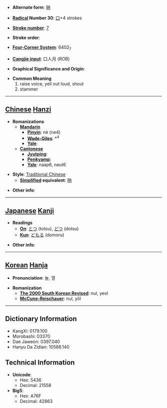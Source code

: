 * '''Alternate form''': [[呐]]

* '''[[Wiktionary:Chinese radical index| Radical]] Number 30''': [[Wiktionary:Chinese radical index 口|口]]+4 strokes

* '''[[Wiktionary:Chinese total strokes index|Stroke number]]''': [[Wiktionary:Chinese total strokes index 7|7]]

* '''Stroke order''': 

* '''[[Wiktionary:Chinese four corner index|Four-Corner System]]''': 6402<sub>7</sub>

* '''[[Wiktionary:Chinese Cangjie index|Cangjie input]]''': 口人月 (ROB)

* '''Graphical Significance and Origin''': 

* '''Common Meaning'''
*#raise voice, yell out loud, shout
*# stammer


----

== [[Chinese]] [[Hanzi]] ==

* '''Romanizations'''
** '''[[Mandarin]]'''
*** '''[[Pinyin]]''': nè (ne4)
*** '''[[Wade-Giles]]''': *<sup>4</sup>
*** '''[[Yale]]''': 
** '''[[Cantonese]]'''
*** '''[[Jyutping]]''':
*** '''[[Penkyamp]]''': 
*** '''[[Yale]]''': naap6, neut6

* '''Style''': [[Traditional Chinese]] 
** '''[[Simplified Chinese|Simplified]] equivalent''': [[呐]]

* '''Other info''': 

----

== [[Japanese]] [[Kanji]] ==

* '''Readings'''
** '''[[On]]''': [[とつ]] (totsu), [[どつ]] (dotsu)
** '''[[Kun]]''': [[どもる]] (domoru)

* '''Other info''':  

----

== [[Korean]] [[Hanja]] ==

* '''Pronunciation''': 눌, 열

* '''Romanization'''
** '''[[The 2000 South Korean Revised Romanization|The 2000 South Korean Revised]]''': nul, yeol
** '''[[McCune-Reischauer]]''': nul, yŏl

----

== Dictionary Information ==

* KangXi: 0179.100
* Morobashi: 03370
* Dae Jaweon: 0397.040
* Hanyu Da Zidian: 10588.140

== Technical Information ==

* '''Unicode''':
** Hex: 5436
** Decimal: 21558
* '''Big5''':
** Hex: A76F
** Decimal: 42863